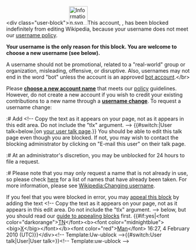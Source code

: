 <article id="26065898" title=User talk:Fartboy24116>
	<talkpage id="26065898" title="User talk:Fartboy24116">
&lt;div class=&quot;user-block&quot;&gt;[[Image:Information.svg|left|50px]]This account, ''{{BASEPAGENAME}}'', has been blocked indefinitely from editing Wikipedia, because your username does not meet our [[Wikipedia:Username policy|username policy]].

'''Your username is the only reason for this block. You are welcome to choose a new username (see below).'''

A username should not be promotional, related to a &quot;real-world&quot; group or organization, misleading, offensive, or disruptive. Also, usernames may not end in the word &quot;bot&quot; unless the account is an approved [[WP:BOT|bot account]].&lt;/br&gt;

Please '''[[Special:Userlogin/signup|choose a new account name]]''' that meets our [[WP:U|policy]] guidelines. However, do not create a new account if you wish to credit your existing contributions to a new name through a '''[[Wikipedia:Changing username|username change]]'''. To request a username change:
:# Add &lt;!-- Copy the text as it appears on your page, not as it appears in this edit area. Do not include the &quot;tlx&quot; argument. --&gt;{{tlx|unblock-un|''your new username here''}} {{#switch:{{NAMESPACE}}|User talk=below.|on [[Special:MyTalk|your user talk page]].}} You should be able to edit this talk page even though you are blocked. If not, you may wish to contact the blocking administrator by clicking on &quot;E-mail this user&quot; on their talk page.
:# At an administrator's discretion, you may be unblocked for 24 hours to file a request.
:# Please note that you may only request a name that is not already in use, so please check [[Special:ListUsers|here]] for a list of names that have already been taken. For more information, please see [[Wikipedia:Changing username]].

If you feel that you were blocked in error, you may [[Wikipedia:Appealing a block|appeal this block]] by adding the text &lt;!-- Copy the text as it appears on your page, not as it appears in this edit area. Do not include the &quot;tlx&quot; argument. --&gt;{{tlx|unblock|Your reason here}} below, but you should read our [[Wikipedia:Guide to appealing blocks|guide to appealing blocks]] first. {{#if:yes|&lt;font color=&quot;darkorange&quot;&gt;[[User:Tnxman307|TN]]&lt;/font&gt;&lt;b&gt;&lt;font color=&quot;midnightblue&quot;&gt;&lt;big&gt;[[User talk:Tnxman307|X]]&lt;/big&gt;&lt;/font&gt;&lt;/b&gt;&lt;font color=&quot;red&quot;&gt;[[Special:Contributions/Tnxman307|Man]]&lt;/font&gt; 16:27, 4 February 2010 (UTC)}}&lt;/div&gt;&lt;!-- Template:Uw-ublock --&gt;{{#switch:User talk|User|User talk=[[Category:Wikipedians who are indefinitely blocked for a violation of the username policy|{{PAGENAME}}]]}}{{z12}}&lt;!-- Template:uw-ublock --&gt;
	</talkpage>
</article>